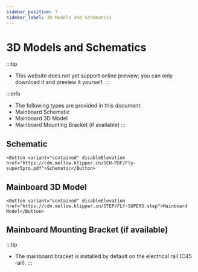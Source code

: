 ```yaml
---
sidebar_position: 7
sidebar_label: 3D Models and Schematics
---
```




# 3D Models and Schematics


:::tip
* This website does not yet support online preview; you can only download it and preview it yourself.
:::

:::info
* The following types are provided in this document:
* Mainboard Schematic
* Mainboard 3D Model
* Mainboard Mounting Bracket (if available)
:::

## Schematic

    <Button variant="contained" disableElevation href="https://cdn.mellow.klipper.cn/SCH-PDF/Fly-super5pro.pdf">Schematic</Button>


## Mainboard 3D Model

    <Button variant="contained" disableElevation href="https://cdn.mellow.klipper.cn/STEP/FLY-SUPER5.step">Mainboard Model</Button>


## Mainboard Mounting Bracket (if available)

:::tip
* The mainboard bracket is installed by default on the electrical rail (C45 rail).
:::